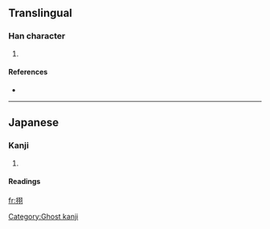 ==Translingual==

===Han character===
{{Han char|rn=64|rad=手|as=06|sn=9|four=|canj=手尸一一 (QSMM)}}

# {{defn|Han|sort=手06}}

====References====
* {{Han ref|kx=0431.171|hdz=31876.091|uh=6327|ud=25383}}

----

==Japanese==

===Kanji===
{{ja-kanji|grade=|rs=手06}}

# {{defn|Japanese}}

====Readings====
{{ja-readings|on=[[く]] (ku)|kun=}}

[[Category:Ghost kanji]]

[[fr:挧]]
